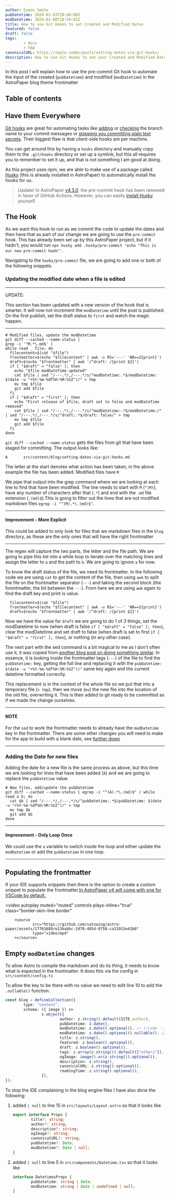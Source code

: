 ```yaml
---
author: Simon Smale
pubDatetime: 2024-01-03T20:40:08Z
modDatetime: 2024-01-08T18:59:05Z
title: How to use Git Hooks to set Created and Modified Dates
featured: false
draft: false
tags:
        - docs
        - FAQ
canonicalURL: https://smale.codes/posts/setting-dates-via-git-hooks/
description: How to use Git Hooks to set your Created and Modified Dates on AstroPaper
---
```


In this post I will explain how to use the pre-commit Git hook to automate the input of the created (`pubDatetime`) and modified (`modDatetime`) in the AstroPaper blog theme frontmatter

## Table of contents

## Have them Everywhere

[Git hooks](https://git-scm.com/book/en/v2/Customizing-Git-Git-Hooks) are great for automating tasks like [adding](https://gist.github.com/SSmale/3b380e5bbed3233159fb7031451726ea) or [checking](https://itnext.io/using-git-hooks-to-enforce-branch-naming-policy-ffd81fa01e5e) the branch name to your commit messages or [stopping you committing plain text secrets](https://gist.github.com/SSmale/367deee757a9b2e119d241e120249000). Their biggest flaw is that client-side hooks are per machine.

You can get around this by having a `hooks` directory and manually copy them to the `.git/hooks` directory or set up a symlink, but this all requires you to remember to set it up, and that is not something I am good at doing.

As this project uses npm, we are able to make use of a package called [Husky](https://typicode.github.io/husky/) (this is already installed in AstroPaper) to automatically install the hooks for us.

> Update! In AstroPaper [v4.3.0](https://github.com/satnaing/astro-paper/releases/tag/v4.3.0), the pre-commit hook has been removed in favor of GitHub Actions. However, you can easily [install Husky](https://typicode.github.io/husky/get-started.html) yourself.

## The Hook

As we want this hook to run as we commit the code to update the dates and then have that as part of our change we are going to use the `pre-commit` hook. This has already been set up by this AstroPaper project, but if it hadn't, you would run `npx husky add .husky/pre-commit 'echo "This is our new pre-commit hook"'`.

Navigating to the `hooks/pre-commit` file, we are going to add one or both of the following snippets.

### Updating the modified date when a file is edited

---

UPDATE:

This section has been updated with a new version of the hook that is smarter. It will now not increment the `modDatetime` until the post is published. On the first publish, set the draft status to `first` and watch the magic happen.

---

```shell
# Modified files, update the modDatetime
git diff --cached --name-status |
grep -i '^M.*\.md$' |
while read _ file; do
  filecontent=$(cat "$file")
  frontmatter=$(echo "$filecontent" | awk -v RS='---' 'NR==2{print}')
  draft=$(echo "$frontmatter" | awk '/^draft: /{print $2}')
  if [ "$draft" = "false" ]; then
    echo "$file modDateTime updated"
    cat $file | sed "/---.*/,/---.*/s/^modDatetime:.*$/modDatetime: $(date -u "+%Y-%m-%dT%H:%M:%SZ")/" > tmp
    mv tmp $file
    git add $file
  fi
  if [ "$draft" = "first" ]; then
    echo "First release of $file, draft set to false and modDateTime removed"
    cat $file | sed "/---.*/,/---.*/s/^modDatetime:.*$/modDatetime:/" | sed "/---.*/,/---.*/s/^draft:.*$/draft: false/" > tmp
    mv tmp $file
    git add $file
  fi
done
```

`git diff --cached --name-status` gets the files from git that have been staged for committing. The output looks like:

```shell
A       src/content/blog/setting-dates-via-git-hooks.md
```

The letter at the start denotes what action has been taken, in the above example the file has been added. Modified files have `M`

We pipe that output into the grep command where we are looking at each line to find that have been modified. The line needs to start with `M` (`^(M)`), have any number of characters after that (`.*`) and end with the `.md` file extension (`.(md)$`).This is going to filter out the lines that are not modified markdown files `egrep -i "^(M).*\.(md)$"`.

---

#### Improvement - More Explicit

This could be added to only look for files that we markdown files in the `blog` directory, as these are the only ones that will have the right frontmatter

---

The regex will capture the two parts, the letter and the file path. We are going to pipe this list into a while loop to iterate over the matching lines and assign the letter to `a` and the path to `b`. We are going to ignore `a` for now.

To know the draft status of the file, we need its frontmatter. In the following code we are using `cat` to get the content of the file, then using `awk` to split the file on the frontmatter separator (`---`) and taking the second block (the fonmtmatter, the bit between the `---`). From here we are using `awk` again to find the draft key and print is value.

```shell
  filecontent=$(cat "$file")
  frontmatter=$(echo "$filecontent" | awk -v RS='---' 'NR==2{print}')
  draft=$(echo "$frontmatter" | awk '/^draft: /{print $2}')
```

Now we have the value for `draft` we are going to do 1 of 3 things, set the modDatetime to now (when draft is false `if [ "$draft" = "false" ]; then`), clear the modDatetime and set draft to false (when draft is set to first `if [ "$draft" = "first" ]; then`), or nothing (in any other case).

The next part with the sed command is a bit magical to me as I don't often use it, it was copied from [another blog post on doing something similar](https://mademistakes.com/notes/adding-last-modified-timestamps-with-git/). In essence, it is looking inside the frontmatter tags (`---`) of the file to find the `pubDatetime:` key, getting the full line and replacing it with the `pubDatetime: $(date -u "+%Y-%m-%dT%H:%M:%SZ")/"` same key again and the current datetime formatted correctly.

This replacement is in the context of the whole file so we put that into a temporary file (`> tmp`), then we move (`mv`) the new file into the location of the old file, overwriting it. This is then added to git ready to be committed as if we made the change ourselves.

---

#### NOTE

For the `sed` to work the frontmatter needs to already have the `modDatetime` key in the frontmatter. There are some other changes you will need to make for the app to build with a blank date, see [further down](#empty-moddatetime-changes)

---

### Adding the Date for new files

Adding the date for a new file is the same process as above, but this time we are looking for lines that have been added (`A`) and we are going to replace the `pubDatetime` value.

```shell
# New files, add/update the pubDatetime
git diff --cached --name-status | egrep -i "^(A).*\.(md)$" | while read a b; do
  cat $b | sed "/---.*/,/---.*/s/^pubDatetime:.*$/pubDatetime: $(date -u "+%Y-%m-%dT%H:%M:%SZ")/" > tmp
  mv tmp $b
  git add $b
done
```

---

#### Improvement - Only Loop Once

We could use the `a` variable to switch inside the loop and either update the `modDatetime` or add the `pubDatetime` in one loop.

---

## Populating the frontmatter

If your IDE supports snippets then there is the option to create a custom snippet to populate the frontmatter.[In AstroPaper v4 will come with one for VSCode by default.](https://github.com/satnaing/astro-paper/pull/206)

<video
        autoplay
        muted="muted"
        controls
        plays-inline="true"
        class="border-skin-line border"
>
        <source
                src="https://github.com/satnaing/astro-paper/assets/17761689/e13babbc-2d78-405d-8758-ca31915e41b0"
                type="video/mp4"
        ></source>
</video>

## Empty `modDatetime` changes

To allow Astro to compile the markdown and do its thing, it needs to know what is expected in the frontmatter. It does this via the config in `src/content/config.ts`

To allow the key to be there with no value we need to edit line 10 to add the `.nullable()` function.

```ts
const blog = defineCollection({
        type: "content",
        schema: ({ image }) =>
                z.object({
                        author: z.string().default(SITE.author),
                        pubDatetime: z.date(),
                        modDatetime: z.date().optional(), // [!code --]
                        modDatetime: z.date().optional().nullable(), // [!code ++]
                        title: z.string(),
                        featured: z.boolean().optional(),
                        draft: z.boolean().optional(),
                        tags: z.array(z.string()).default(["others"]),
                        ogImage: image().or(z.string()).optional(),
                        description: z.string(),
                        canonicalURL: z.string().optional(),
                        readingTime: z.string().optional(),
                }),
});
```

To stop the IDE complaining in the blog engine files I have also done the following:

1. added `| null` to line 15 in `src/layouts/Layout.astro` so that it looks like

      ```typescript
      export interface Props {
              title?: string;
              author?: string;
              description?: string;
              ogImage?: string;
              canonicalURL?: string;
              pubDatetime?: Date;
              modDatetime?: Date | null;
      }
      ```

2. added `| null` to line 5 in `src/components/Datetime.tsx` so that it looks like

      ```typescript
      interface DatetimesProps {
              pubDatetime: string | Date;
              modDatetime: string | Date | undefined | null;
      }
      ```
